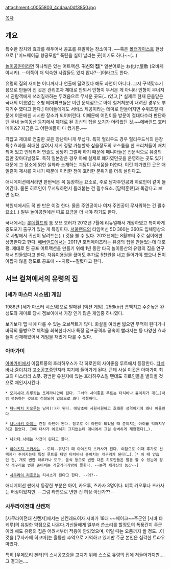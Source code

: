 attachment:c0055803_4c4aaa0df3850.jpg

[[목차]]

== 개요 ==

특수한 장치와 효과를 해두어서 공포를 유발하는 장소이다. ~~혹은 [[폴터가이스트]] 현상으로 ["미드웨이급 항공모함" 폭탄을 실어 날리는 곳]이기도 하다~~(...)

[[놀이공원]]이라면 하나씩은 있는 어트랙션. '''귀신의 집'''[* 일본어로는 お化け屋敷 (오바케야시키). --이쪽이 더 익숙한 사람들도 있지 않나?--]이라고도 한다.

유령의 집의 재미는 어디까지나 연출에 달려있다 해도 과언이 아니다. 그저 구색맞추기용으로 만들어 진 곳은 관리조차 제대로 안되서 인형이 무서운 게 아니라 인형이 무너져서 관람객에게 쓰러질까하는 두려움으로 무서운 곳도(...)있고,[* 실제로 현재 문을닫은 국내의 이름없는 소형 테마파크들은 이런 문제점으로 아예 철거처분이 내려진 경우도 부지기수 였다고 한다.] 아이들에게도 서비스 제공이라는 테마로 만들어지면 수위조절 때문에 어른에겐 시시한 장소가 되어버린다. 이때문에 어린이들 방문이 절대다수라 판단하던 국내 놀이동산 등지에서 제대로 된 귀신의 집을 보기가 어려웠던 것.~~에버랜드 호러메이즈? 지금은 그 어린애들이 다 컸거든.~~

각잡고 제대로 연출한 곳은 장난아니게 무섭다. 특히 헐리우드 경우 헐리우드식의 분장 특수효과를 최대한 살려서 저게 정말 가능할까 싶을정도의 코스튬을 한 크리쳐들이 배치되어 있고 인테리어 연출도 상당히 그럴싸 하기 때문에 매니아들은 전문적으로 유령의 집만 찾아다닐정도. 특히 일본같은 경우 아예 실제로 폐가였던곳을 운영하는 곳도 있기 때문에 그 장소에 얽힌 실화라 소개하는 괴담이 무서움을 더한다. 이런 폐가였던 곳은 매일같이 제사를 지내기 때문에 이러한 점이 호러한 분위기를 더욱 살린다고.

애니메이션에서라면 한번씩은 꼭 등장하는 요소로, 주로 남자주인공과 히로인이 같이 들어간다. 물론 히로인이 무서워하면서 들러붙는 건 필수요소. [담력훈련]과 똑같다고 보면 된다.

학원제에서도 꼭 한 반은 이걸 한다. 물론 주인공이나 여자 주인공이 무서워하는 건 필수요소(..) 일부 놀이공원에선 따로 요금을 더 내야 하기도 한다.

국내에서는 [[롯데월드]]의 툼 오브 호러가 2012년 7월에 리뉴얼해서 개장하였고 특이하게 중도포기 출구가 있는 게 특징이다. [[서울랜드]]의 타임머신 5D 360는 360도 입체영상으로 사방에서 귀신이 달려드는(..) 것을 볼 수 있다. 2012년에는 8월부터 주로 심야에만 상영한다고 한다. [[에버랜드]]에서는 2011년 호러메이즈라는 유령의 집을 만들었는데 대호평. 제대로 된 공포 어트랙션을 만들기 위해 1년 동안 타국 놀이동산의 유령의 집을 연구해서 만들었다고 한다. 자유이용권을 끊어도 추가로 5천원을 내고 들어가야 했으나 돈이 아깝지 않을 정도로 공포에 ~~지렸~~질렸다고 한다. 

== 서브 컬쳐에서의 유령의 집 ==
=== [세가 마스터 시스템] 게임 ===
{{{#!html
<object width="480" height="385"><param name="movie" value="http://www.youtube.com/v/xd1Ce7v9Uyk?fs=1&amp;hl=ko_KR"></param><param name="allowFullScreen" value="true"></param><param name="allowscriptaccess" value="always"></param><embed src="http://www.youtube.com/v/xd1Ce7v9Uyk?fs=1&amp;hl=ko_KR" type="application/x-shockwave-flash" allowscriptaccess="always" allowfullscreen="true" width="480" height="385"></embed></object>
}}}

1986년 [세가 마스터 시스템]으로 발매된 [액션 게임]. 256kb급 롬팩치고 수준높은 완성도와 재미로 당시 겜보이에서 가장 인기 많은 게임중 하나였다.

보기보다 맵 내에 다룰 수 있는 오브젝트가 많다. 화살을 여러번 밟으면 무적이 된다거나 바닥의 물병으로 체력을 회복한다거나 특정 점프공격후 공속이 빨라지는 등 다양한 효과들이 산재해있어서 게임을 재밌게 다룰 수 있다.

=== 아마가미 ===
[[아마가미]]에서 이집트풍의 호러하우스가 각 히로인의 사이좋음 루트에서 등장한다. [[타치바나 쥰이치]]가 고소공포증인지라 여기에 들어가게 된다. 근데 사실 이곳은 아마가미 최고의 미스터리 스폿. 평범한 유원지에 있는 호러하우스일 텐데도 히로인들을 별의별 것으로 체인지시킨다.
 
 * [[모리시마 하루카]]는 포메라니안이 된다. 그녀의 사이좋음 루트는 타치바나 쥰이치가 개(…)처럼 행동하는 것으로 점철되어 있으므로 꽤나 적절하다.

 * [[타나마치 카오루]]는 남자(!)가 된다. 애당초에 시원시원하고 호쾌한 성격이기에 꽤나 어울린다.

 * [[나나사키 아이]]는 간장 라멘이 된다. 참고로 이 라멘이 되었을 때 쥰이치는 아이를 먹어치우려고 들었다. 그때 대사가 에로하기 그지없는데 애니에서 그걸 완벽하게 재현했다(…).

 * [[나카타 사에]]는 사전이 된다고 한다.

 * [[아야츠지 츠카사]]는 --로리--유년기 때 아야츠지 츠카사가 된다. 여담으로 이때 추가로 선택지가 주어지는데 특정 루트를 타면 타치바나 쥰이치는 개구리가 된다(…).[* 이 때 안습인 건, 개로 변한 하루카나 도구, 음식 등으로 변한 다른 히로인들은 말을 할 수 있는데 정작 개구리로 변한 쥰이치는 개굴거리기밖에 못한다. --본격 제작진의 농간--]

 * [[사쿠라이 리호코]]는 티셔츠가 된다고 한다. --어?--

애니메이션 판에서 등장한 부분은 아이, 카오루, 츠카사 3명이다. 비록 카오루나 츠카사는 허상이었지만. --그럼 라면으로 변한 건 허상 아닌가??--

=== 사무라이전대 신켄저 ===
[사무라이전대 신켄저]에서는 신켄레드이자 시바가 18대 ~~페이크~~주군인 [시바 타케루]의 유일한 약점으로 나온다.가신들에게 일부러 쓴소리를 할정도의 폭풍간지 주군이라 해도 유령의 집은 어려서부터 적응이 안되었으며, 어릴 때는 오줌까지 쌀 정도...이것을 [쿠사카베 히코마]는 훌륭한 추억으로 기억하고 있지만 주군 본인은 심각한 트라우마였다.

특히 [우메모리 겐타]의 스시공포증을 고치기 위해 스스로 유령의 집에 쳐들어가지만….그 결과는…. 
